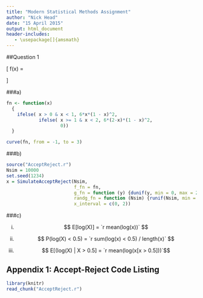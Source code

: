 ```yaml
---
title: "Modern Statistical Methods Assignment"
author: "Nick Head"
date: "15 April 2015"
output: html_document
header-includes:
   - \usepackage[]{amsmath}
---
```


##Question 1

\[
 f(x) =
  \begin{cases}
   6 x (1 - x)^2        & \text{if } 0 < x < 1 \\
   6 (2 - x) (1 - x)^2  & \text{if } 1 \leq x < 2 \\
   0                    & \text{otherwise}
  \end{cases}
\]

###a)

```r
fn <- function(x) 
  {
    ifelse( x > 0 & x < 1, 6*x*(1 - x)^2, 
            ifelse( x >= 1 & x < 2, 6*(2-x)*(1 - x)^2, 
                    0))
  }

curve(fn, from = -1, to = 3)
```

###b)

```r

source("AcceptReject.r")
Nsim = 10000
set.seed(1234)
x = SimulateAcceptReject(Nsim, 
                         f_fn = fn,
                         g_fn = function (y) {dunif(y, min = 0, max = 2)},
                         randg_fn = function (Nsim) {runif(Nsim, min = 0, max = 2)},
                         x_interval = c(0, 2))
```

###c)

i) $$ E[log(X)] = `r mean(log(x))` $$ 

ii) $$ P(log(X) < 0.5) = `r sum(log(x) < 0.5) / length(x)` $$  

iii) $$ E[(log(X) | X > 0.5] = `r mean(log(x[x > 0.5]))`$$ 

\newpage

## Appendix 1: Accept-Reject Code Listing
```r
library(knitr)
read_chunk("AcceptReject.r")
```

```r
```

